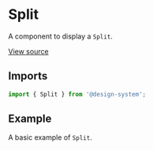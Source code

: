 
<Meta
  title="Sections / Split"
  component={Split}
/>

# Split

A component to display a `Split`.

[View source](https://github.com/actarian/design-system/tree/main/@sections/split)

## Imports

```js
import { Split } from '@design-system';
```

## Example

A basic example of `Split`.

<Canvas>
  <Story name="Split">
    <Split />
  </Story>
</Canvas>
